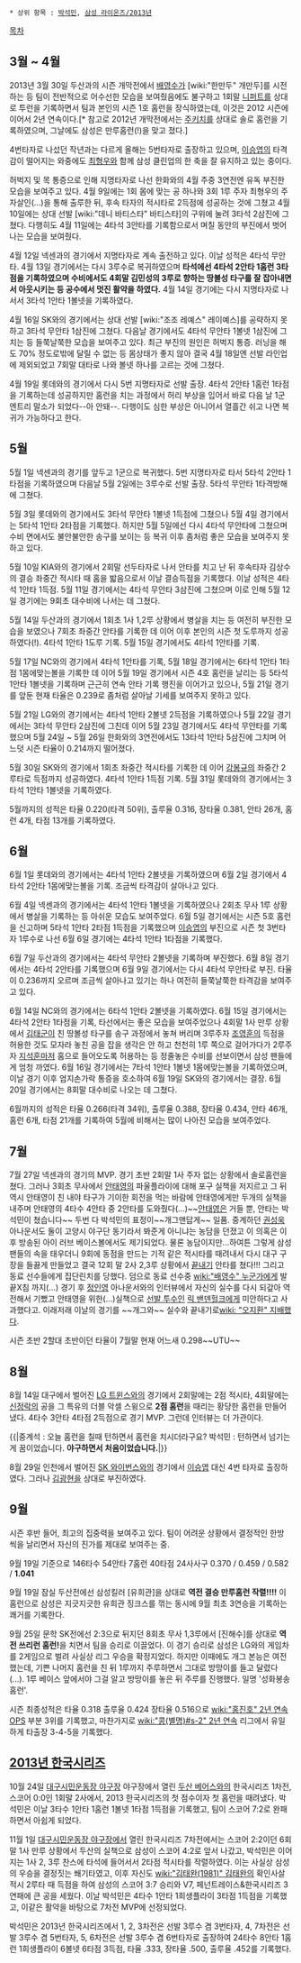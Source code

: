  * 상위 항목 : [[박석민]], [[삼성 라이온즈/2013년]]

[[목차]]
== 3월 ~ 4월 ==
2013년 3월 30일 두산과의 시즌 개막전에서 [[배영수]]가 [wiki:"한만두" 개만두]를 시전하는 등 팀이 전반적으로 어수선한 모습을 보여줬음에도 불구하고 1회말 [[니퍼트]]를 상대로 투런을 기록하면서 팀과 본인의 시즌 1호 홈런을 장식하였는데, 이것은 2012 시즌에 이어서 2년 연속이다.[* 참고로 2012년 개막전에서는 [[주키치]]를 상대로 솔로 홈런을 기록하였으며, 그날에도 삼성은 만루홈런(!)을 맞고 졌다.]

4번타자로 나섰던 작년과는 다르게 올해는 5번타자로 출장하고 있으며, [[이승엽]]의 타격감이 떨어지는 와중에도 [[최형우]]와 함께 삼성 클린업의 한 축을 잘 유지하고 있는 중이다. 

허벅지 및 목 통증으로 인해 지명타자로 나선 한화와의 4월 주중 3연전엔 유독 부진한 모습을 보여주고 있다. 4월 9일에는 1회 몸에 맞는 공 하나와 3회 1루 주자 최형우의 주자살인(...)을 통해 출루한 뒤, 후속 타자의 적시타로 2득점에 성공하는 것에 그쳤고 4월 10일에는 상대 선발 [wiki:"데니 바티스타" 바티스타]의 구위에 눌려 3타석 2삼진에 그쳤다. 다행히도 4월 11일에는 4타석 3안타를 기록함으로서 며칠 동안의 부진에서 벗어나는 모습을 보여줬다. 

4월 12일 넥센과의 경기에서 지명타자로 계속 출전하고 있다. 이날 성적은 4타석 무안타. 4월 13일 경기에서는 다시 3루수로 복귀하였으며 '''타석에선 4타석 2안타 1홈런 3타점을 기록하였으며 수비에서도 4회말 김민성의 3루로 향하는 땅볼성 타구를 잘 잡아내면서 아웃시키는 등 공수에서 멋진 활약을 하였다.''' 4월 14일 경기에는 다시 지명타자로 나서서 3타석 1안타 1볼넷을 기록하였다. 

4월 16일 SK와의 경기에서는 상대 선발 [wiki:"조조 레예스" 레이예스]를 공략하지 못하고 3타석 무안타 1삼진에 그쳤다. 다음날 경기에서도 4타석 무안타 1볼넷 1삼진에 그치는 등 들쭉날쭉한 모습을 보여주고 있다. 최근 부진의 원인은 허벅지 통증. 러닝을 해도 70% 정도로밖에 달릴 수 없는 등 몸상태가 좋지 않아 결국 4월 18일엔 선발 라인업에 제외되었고 7회말 대타로 나와 볼넷 하나를 고르는 것에 그쳤다. 

4월 19일 롯데와의 경기에서 다시 5번 지명타자로 선발 출장. 4타석 2안타 1홈런 1타점을 기록하는데 성공하지만 홈런을 치는 과정에서 허리 부상을 입어서 바로 다음 날 1군 엔트리 말소가 되었다--아 안돼--. 다행이도 심한 부상은 아니어서 열흘간 쉬고 나면 복귀가 가능하다고 한다. 

== 5월 ==
5월 1일 넥센과의 경기를 앞두고 1군으로 복귀했다. 5번 지명타자로 타서 5타석 2안타 1타점을 기록하였으며 다음날 5월 2일에는 3루수로 선발 출장. 5타석 무안타 1타격방해에 그쳤다. 

5월 3일 롯데와의 경기에서도 3타석 무안타 1볼넷 1득점에 그쳤으나 5월 4일 경기에서는 5타석 1안타 2타점을 기록했다. 하지만 5월 5일에선 다시 4타석 무안타에 그쳤으며 수비 면에서도 불안불안한 송구를 보이는 등 복귀 이후 좀처럼 좋은 모습을 보여주지 못하고 있다. 

5월 10일 KIA와의 경기에서 2회말 선두타자로 나서 안타를 치고 난 뒤 후속타자 김상수의 결승 좌중간 적시타 때 홈을 밟음으로서 이날 결승득점을 기록했다. 이날 성적은 4타석 1안타 1득점. 5월 11일 경기에서는 4타석 무안타 3삼진에 그쳤으며 이로 인해 5월 12일 경기에는 9회초 대수비에 나서는 데 그쳤다.

5월 14일 두산과의 경기에서 1회초 1사 1,2루 상황에서 병살을 치는 등 여전히 부진한 모습을 보였으나 7회초 좌중간 안타를 기록한 데 이어 이후 본인의 시즌 첫 도루까지 성공하였다(!). 4타석 1안타 1도루 기록. 5월 15일 경기에서도 4타석 1안타를 기록.

5월 17일 NC와의 경기에서 4타석 1안타를 기록, 5월 18일 경기에서는 6타석 1안타 1타점 1몸에맞는볼을 기록한 데 이어 5월 19일 경기에서 시즌 4호 홈런을 날리는 등 5타석 1안타 1볼넷을 기록하며 근근히 연속 안타 기록 행진을 이어가고 있으나, 5월 21일 경기를 앞둔 현재 타율은 0.239로 좀처럼 살아날 기세를 보여주지 못하고 있다.

5월 21일 LG와의 경기에서는 4타석 1안타 2볼넷 2득점을 기록하였으나 5월 22일 경기에서는 3타석 무안타 2삼진에 그친데 이어 5월 23일 경기에서도 4타석 무안타를 기록했으며 5월 24일 ~ 5월 26일 한화와의 3연전에서도 13타석 1안타 5삼진에 그치며 어느덧 시즌 타율이 0.214까지 떨어졌다. 

5월 30일 SK와의 경기에서 1회초 좌중간 적시타를 기록한 데 이어 [[강봉규]]의 좌중간 2루타로 득점까지 성공하였다. 4타석 1안타 1득점 기록. 5월 31일 롯데와의 경기에서는 3타석 1안타 1볼넷을 기록하였다.

5월까지의 성적은 타율 0.220(타격 50위), 출루율 0.316, 장타율 0.381, 안타 26개, 홈런 4개, 타점 13개를 기록하였다.

== 6월 ==
6월 1일 롯데와의 경기에서는 4타석 1안타 2볼넷을 기록하였으며 6월 2일 경기에서 4타석 2안타 1몸에맞는볼을 기록. 조금씩 타격감이 살아나고 있다. 

6월 4일 넥센과의 경기에서는 4타석 1안타 1볼넷을 기록하였으나 2회초 무사 1루 상황에서 병살을 기록하는 등 아쉬운 모습도 보여주었다. 6월 5일 경기에서는 시즌 5호 홈런을 신고하며 5타석 1안타 2타점 1득점을 기록했으며 [[이승엽]]의 부진으로 시즌 첫 3번타자 1루수로 나선 6월 6일 경기에는 4타석 1안타 1타점을 기록했다. 

6월 7일 두산과의 경기에서는 4타석 무안타 2볼넷을 기록하며 부진했다. 6월 8일 경기에서는 4타석 2안타를 기록했으며 6월 9일 경기에서는 다시 4타석 무안타로 부진. 타율이 0.236까지 오르며 조금씩 살아나고 있기는 하나 여전히 들쭉날쭉한 타격감을 보여주고 있다.

6월 14일 NC와의 경기에서는 6타석 1안타 2볼넷을 기록하였다. 6월 15일 경기에서는 4타석 2안타 1타점을 기록, 타선에서는 좋은 모습을 보여주었으나 4회말 1사 만루 상황에서 [[김태군]]이 친 땅볼성 타구를 송구 과정에서 놓쳐 버리며 3루주자 [[조영훈]]의 득점을 허용한 것도 모자라 놓친 공을 잡을 생각은 안 하고 천천히 1루 쪽으로 걸어가다가 2루주자 [[지석훈]]마저 홈으로 들어오도록 허용하는 등 정줄놓은 수비를 선보이면서 삼성 팬들에게 엄청 까였다. 6월 16일 경기에서는 7타석 1안타 1볼넷 1몸에맞는볼을 기록하였으며, 이날 경기 이후 엄지손가락 통증을 호소하여 6월 19일 SK와의 경기에서는 결장. 6월 20일 경기에서는 8회말 대수비로 나오는 데 그쳤다.  

6월까지의 성적은 타율 0.266(타격 34위), 출루율 0.388, 장타율 0.434, 안타 46개, 홈런 6개, 타점 21개를 기록하여 5월에 비해서는 많이 나아진 모습을 보여주었다.
 
== 7월 ==
7월 27일 넥센과의 경기의 MVP. 경기 초반 2회말 1사 주자 없는 상황에서 솔로홈런을 쳤다. 그러나 3회초 무사에서 [[안태영]]의 파울플라이에 대해 포구 실책을 저지르고 그 뒤 역시 안태영이 친 내야 타구가 기이한 회전을 먹는 바람에 안태영에게만 두개의 실책을 내주며 안태영의 4타수 4안타 중 2안타를 도와줬다(...)~~[[안태영]]은 거들 뿐, 안타는 박석민이 쳤습니다~~ 두번 다 박석민의 표정이~~개그맨답게~~ 일품. 중계하던 [[권성욱]] 아나운서도 둘이 고양시 야구단 동기라서 봐준게 아니냐는 농담을 던졌고 이 의혹은 이후 방송된 아이 러브 베이스볼에서도 제기되었다. 물론 농담이지만...하여튼 그렇게 삼성팬들의 속을 태우더니 9회에 동점을 만드는 기적 같은 적시타를 때려내서 다시 대구 구장을 들끓게 만들었고 결국 12회 말 2사 2,3루 상황에서 [[끝내기]] 안타를 쳤다!!! 그리고 동료 선수들에게 집단린치를 당했다. 덤으로 동료 선수중 [[wiki:"배영수" 누군가]]에게 발끝X침 까지(...) 경기 후 [[정인영]] 아나운서와의 인터뷰에서 자신의 실수를 다시 되갚아 역전해서 기뻤고 안태영을 위한(...)실책으로 [[선발 투수]]인 [[릭 밴덴헐크]]에게 미안하다고 사과했다고. 이래저래 이날의 경기를 ~~개그와~~ 실수와 끝내기로[[wiki: "오지환" 지배]]했다. 

시즌 초반 2할대 초반이던 타율이 7월말 현재 어느새 0.298~~UTU~~ 

== 8월 ==
8월 14일 대구에서 벌어진 [[LG 트윈스]]와의 경기에서 2회말에는 2점 적시타, 4회말에는 [[신정락]]의 공을 그 특유의 더블 악셀 스윙으로 '''2점 홈런'''을 때리는 황당한 홈런을 만들어냈다. 4타수 3안타 4타점 2득점으로 경기 MVP. 그런데 인터뷰는 더 가관이다.

{{|중계석 : 오늘 홈런을 칠때 턴하면서 홈런을 치시더라구요? 
박석민 : 턴하면서 넘기는게 꿈이었습니다. '''야구하면서 처음이었습니다.'''|}}

8월 29일 인천에서 벌어진 [[SK 와이번스]]와의 경기에서 [[이승엽]] 대신 4번 타자로 출장하였다. 그러나 [[김광현]]을 상대로 부진하였다.
 
== 9월 ==
시즌 후반 들어, 최고의 집중력을 보여주고 있다. 팀이 어려운 상황에서 결정적인 한방 씩을 날리면서 자신의 진가를 제대로 보여주는 중.

9월 19일 기준으로 146타수 54안타 7홈런 40타점 24사사구 0.370 / 0.459 / 0.582 / '''1.041'''

9월 19일 잠실 두산전에선 삼성킬러 [유희관]을 상대로 '''역전 결승 만루홈런 작렬!!!!''' 이 홈런으로 삼성은 지긋지긋한 유희관 징크스를 꺾는 동시에 9월 최초 3연승을 기록하는 쾌거를 기록한다.

9월 25일 문학 SK전에선 2:3으로 뒤지던 8회초 무사 1,3루에서 [진해수]를 상대로 '''역전 쓰리런 홈런!'''을 치면서 팀을 승리로 이끌었다. 이 경기 승리로 삼성은 LG와의 게임차를 2게임으로 벌려 사실상 리그 우승을 확정지었다. 하지만 이때에도 개그 본능은 여전했는데, 기쁜 나머지 홈런을 친 뒤 1루까지 주루하면서 그대로 방망이를 들고 달렸다(...). 1루 베이스 앞에서야 그걸 알고 방망이를 놓은 뒤 주루를 진행했다. 일명 '성화봉송 홈런'.

시즌 최종성적은 타율 0.318 출루율 0.424 장타율 0.516으로 [[wiki:"홍진호" 2년 연속]] [[OPS]] 부분 3위를 기록했고, 마찬가지로 [[wiki:"콩(별명)#s-2" 2년 연속]] 리그에서 유일하게 타출장 3-4-5을 기록했다.

== [[2013년 한국시리즈]] ==
10월 24일 [[대구시민운동장 야구장]] 야구장에서 열린 [[두산 베어스]]와의 한국시리즈 1차전, 스코어 0:0인 1회말 2사에서, 2013 한국시리즈의 첫 점수이자 첫 홈런을 때려냈다.
박석민은 이날 3타수 1안타 1홈런 1볼넷 1타점 1득점을 기록했고, 팀이 스코어 7:2로 완패 하면서 아쉽게 되었다.

11월 1일 [[대구시민운동장 야구장]]에서 열린 한국시리즈 7차전에서는 스코어 2:2이던 6회말 1사 만루 상황에서 두산의 실책으로 삼성이 스코어 4:2로 앞서 나갔고, 박석민은 이어지는 1사 2, 3루 찬스에 타석에 들어서서 2타점 적시타를 작렬하였다. 이는 사실상 삼성의 우승을 결정짓는 쐐기타였고, 이후 자신도 [[wiki:"김태완(1981)" 김태완]]의 확인사살 적시 2루타 때 득점을 하여 삼성의 스코어 3:7 승리와 V7, 페넌트레이스&한국시리즈 3연패에 큰 공을 세웠다.
이날 박석민은 4타수 1안타 1희생플라이 3타점 1득점을 기록했고, 이같은 활약을 바탕으로 7차전 MVP에 선정되었다.

박석민은 2013년 한국시리즈에서 1, 2, 3차전은 선발 3루수 겸 3번타자, 4, 7차전은 선발 3루수 겸 5번타자, 5, 6차전은 선발 3루수 겸 6번타자로 출장하여 24타수 8안타 1홈런 1희생플라이 6볼넷 6타점 3득점, 타율 .333, 장타율 .500, 출루율 .452를 기록했다.

